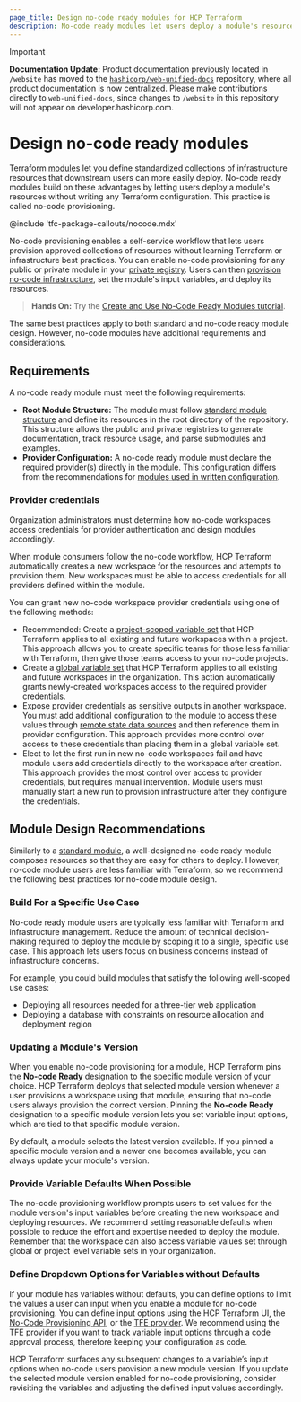 ```yaml
---
page_title: Design no-code ready modules for HCP Terraform
description: No-code ready modules let users deploy a module's resources without writing configuration. Learn how to prepare modules for no-code provisioning.
---
```


> [!IMPORTANT]  
> **Documentation Update:** Product documentation previously located in `/website` has moved to the [`hashicorp/web-unified-docs`](https://github.com/hashicorp/web-unified-docs) repository, where all product documentation is now centralized. Please make contributions directly to `web-unified-docs`, since changes to `/website` in this repository will not appear on developer.hashicorp.com.

# Design no-code ready modules

Terraform [modules](/terraform/language/modules) let you define standardized collections of infrastructure resources that downstream users can more easily deploy. No-code ready modules build on these advantages by letting users deploy a module's resources without writing any Terraform configuration. This practice is called no-code provisioning.

<!-- BEGIN: TFC:only name:pnp-callout -->
@include 'tfc-package-callouts/nocode.mdx'
<!-- END: TFC:only name:pnp-callout -->

No-code provisioning enables a self-service workflow that lets users provision approved collections of resources without learning Terraform or infrastructure best practices. You can enable no-code provisioning for any public or private module in your [private registry](/terraform/cloud-docs/registry). Users can then [provision no-code infrastructure](/terraform/cloud-docs/no-code-provisioning/provisioning), set the module's input variables, and deploy its resources.

> **Hands On:** Try the [Create and Use No-Code Ready Modules tutorial](/terraform/tutorials/cloud/no-code-provisioning).

The same best practices apply to both standard and no-code ready module design. However, no-code modules have additional requirements and considerations.

## Requirements

A no-code ready module must meet the following requirements:
- **Root Module Structure:** The module must follow [standard module structure](/terraform/language/modules/develop/structure) and define its resources in the root directory of the repository. This structure allows the public and private registries to generate documentation, track resource usage, and parse submodules and examples.
- **Provider Configuration:** A no-code ready module must declare the required provider(s) directly in the module. This configuration differs from the recommendations for [modules used in written configuration](/terraform/language/modules/develop/providers#legacy-shared-modules-with-provider-configurations).

### Provider credentials

Organization administrators must determine how no-code workspaces access credentials for provider authentication and design modules accordingly.

When module consumers follow the no-code workflow, HCP Terraform automatically creates a new workspace for the resources and attempts to provision them. New workspaces must be able to access credentials for all providers defined within the module.

You can grant new no-code workspace provider credentials using one of the following methods:

- Recommended: Create a [project-scoped variable set](/terraform/cloud-docs/workspaces/variables/managing-variables#variable-sets) that HCP Terraform applies to all existing and future workspaces within a project. This approach allows you to create specific teams for those less familiar with Terraform, then give those teams access to your no-code projects.
- Create a [global variable set](/terraform/cloud-docs/workspaces/variables/managing-variables#variable-sets) that HCP Terraform applies to all existing and future workspaces in the organization. This action automatically grants newly-created workspaces access to the required provider credentials.
- Expose provider credentials as sensitive outputs in another workspace. You must add additional configuration to the module to access these values through [remote state data sources](/terraform/language/state/remote-state-data) and then reference them in provider configuration. This approach provides more control over access to these credentials than placing them in a global variable set.
- Elect to let the first run in new no-code workspaces fail and have module users add credentials directly to the workspace after creation. This approach provides the most control over access to provider credentials, but requires manual intervention. Module users must manually start a new run to provision infrastructure after they configure the credentials.

## Module Design Recommendations

Similarly to a [standard module](/terraform/language/modules/develop#when-to-write-a-module), a well-designed no-code ready module composes resources so that they are easy for others to deploy. However, no-code module users are less familiar with Terraform, so we recommend the following best practices for no-code module design.

### Build For a Specific Use Case

No-code ready module users are typically less familiar with Terraform and infrastructure management. Reduce the amount of technical decision-making required to deploy the module by scoping it to a single, specific use case. This approach lets users focus on business concerns instead of infrastructure concerns.

For example, you could build modules that satisfy the following well-scoped use cases:
- Deploying all resources needed for a three-tier web application
- Deploying a database with constraints on resource allocation and deployment region

### Updating a Module's Version

When you enable no-code provisioning for a module, HCP Terraform pins the **No-code Ready** designation to the specific module version of your choice. HCP Terraform deploys that selected module version whenever a user provisions a workspace using that module, ensuring that no-code users always provision the correct version. Pinning the **No-code Ready** designation to a specific module version lets you set variable input options, which are tied to that specific module version.

By default, a module selects the latest version available. If you pinned a specific module version and a newer one becomes available, you can always update your module's version.

### Provide Variable Defaults When Possible

The no-code provisioning workflow prompts users to set values for the module version's input variables before creating the new workspace and deploying resources. We recommend setting reasonable defaults when possible to reduce the effort and expertise needed to deploy the module. Remember that the workspace can also access variable values set through global or project level variable sets in your organization.

### Define Dropdown Options for Variables without Defaults

If your module has variables without defaults, you can define options to limit the values a user can input when you enable a module for no-code provisioning. You can define input options using the HCP Terraform UI, the [No-Code Provisioning API](/terraform/cloud-docs/api-docs/no-code-provisioning), or the [TFE provider](https://registry.terraform.io/providers/hashicorp/tfe/latest/docs/resources/no_code_module). We recommend using the TFE provider if you want to track variable input options through a code approval process, therefore keeping your configuration as code.

HCP Terraform surfaces any subsequent changes to a variable’s input options when no-code users provision a new module version. If you update the selected module version enabled for no-code provisioning, consider revisiting the variables and adjusting the defined input values accordingly.


